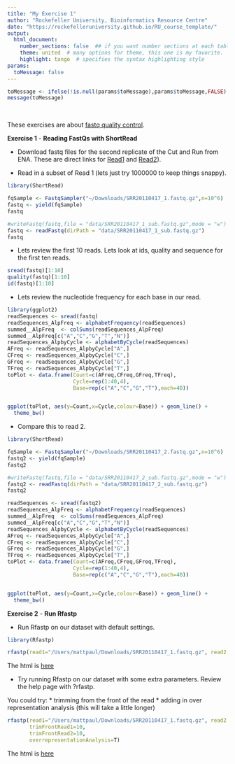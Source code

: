 ```yaml
---
title: "My Exercise 1"
author: "Rockefeller University, Bioinformatics Resource Centre"
date: "https://rockefelleruniversity.github.io/RU_course_template/"
output: 
  html_document:
    number_sections: false  ## if you want number sections at each table header
    theme: united  # many options for theme, this one is my favorite.
    highlight: tango  # specifies the syntax highlighting style
params:
  toMessage: false    
---
```


```r
toMessage <- ifelse(!is.null(params$toMessage),params$toMessage,FALSE)
message(toMessage)
```


<p>&nbsp;</p>
These exercises are about [fastq quality control](https://rockefelleruniversity.github.io/ATAC.Cut-Run.ChIP/presentations/singlepage/Session1.html). 

**Exercise 1** - **Reading FastQs with ShortRead**

- Download fastq files for the second replicate of the Cut and Run from ENA. These are direct links for [Read1](ftp.sra.ebi.ac.uk/vol1/fastq/SRR201/017/SRR20110417/SRR20110417_1.fastq.gz) and [Read2](ftp.sra.ebi.ac.uk/vol1/fastq/SRR201/017/SRR20110417/SRR20110417_2.fastq.gz)).

- Read in a subset of Read 1 (lets just try 1000000 to keep things snappy).

```r
library(ShortRead)

fqSample <- FastqSampler("~/Downloads/SRR20110417_1.fastq.gz",n=10^6)
fastq <- yield(fqSample)
fastq
```

```r
#writeFastq(fastq,file = "data/SRR20110417_1_sub.fastq.gz",mode = "w")
fastq <- readFastq(dirPath = "data/SRR20110417_1_sub.fastq.gz")
fastq
```

- Lets review the first 10 reads. Lets look at ids, quality and sequence for the first ten reads.
```r
sread(fastq)[1:10]
quality(fastq)[1:10]
id(fastq)[1:10]
```
- Lets review the nucleotide frequency for each base in our read.

```r
library(ggplot2)
readSequences <- sread(fastq)
readSequences_AlpFreq <- alphabetFrequency(readSequences)
summed__AlpFreq  <- colSums(readSequences_AlpFreq)
summed__AlpFreq[c("A","C","G","T","N")]
readSequences_AlpbyCycle <- alphabetByCycle(readSequences)
AFreq <- readSequences_AlpbyCycle["A",]
CFreq <- readSequences_AlpbyCycle["C",]
GFreq <- readSequences_AlpbyCycle["G",]
TFreq <- readSequences_AlpbyCycle["T",]
toPlot <- data.frame(Count=c(AFreq,CFreq,GFreq,TFreq),
                     Cycle=rep(1:40,4),
                     Base=rep(c("A","C","G","T"),each=40))


ggplot(toPlot, aes(y=Count,x=Cycle,colour=Base)) + geom_line() +
  theme_bw()
```

- Compare this to read 2.



```r
library(ShortRead)

fqSample <- FastqSampler("~/Downloads/SRR20110417_2.fastq.gz",n=10^6)
fastq2 <- yield(fqSample)
fastq2
```

```r
#writeFastq(fastq,file = "data/SRR20110417_2_sub.fastq.gz",mode = "w")
fastq2 <- readFastq(dirPath = "data/SRR20110417_2_sub.fastq.gz")
fastq2

```

```r

readSequences <- sread(fastq2)
readSequences_AlpFreq <- alphabetFrequency(readSequences)
summed__AlpFreq  <- colSums(readSequences_AlpFreq)
summed__AlpFreq[c("A","C","G","T","N")]
readSequences_AlpbyCycle <- alphabetByCycle(readSequences)
AFreq <- readSequences_AlpbyCycle["A",]
CFreq <- readSequences_AlpbyCycle["C",]
GFreq <- readSequences_AlpbyCycle["G",]
TFreq <- readSequences_AlpbyCycle["T",]
toPlot <- data.frame(Count=c(AFreq,CFreq,GFreq,TFreq),
                     Cycle=rep(1:40,4),
                     Base=rep(c("A","C","G","T"),each=40))


ggplot(toPlot, aes(y=Count,x=Cycle,colour=Base)) + geom_line() +
  theme_bw()

```

**Exercise 2** - **Run Rfastp**

- Run Rfastp on our dataset with default settings.

```r
library(Rfastp)

rfastp(read1="/Users/mattpaul/Downloads/SRR20110417_1.fastq.gz", read2 = "/Users/mattpaul/Downloads/SRR20110417_2.fastq.gz",outputFastq = "SOX9CNR_D0_rep2_filtered")
```

The html is [here]("data/SOX9CNR_D0_rep2_filtered.html")

- Try running Rfastp on our dataset with some extra parameters. Review the help page with ?rfastp. 

You could try:
* trimming from the front of the read
* adding in over representation analysis (this will take a little longer)

```r

rfastp(read1="/Users/mattpaul/Downloads/SRR20110417_1.fastq.gz", read2 = "/Users/mattpaul/Downloads/SRR20110417_2.fastq.gz",outputFastq = "SOX9CNR_D0_rep2_filtered2",
       trimFrontRead1=10,
       trimFrontRead2=10,
       overrepresentationAnalysis=T)
```

The html is [here]("data/SOX9CNR_D0_rep2_filtered2.html")
